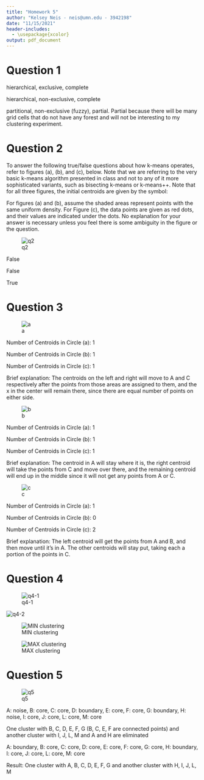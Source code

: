 ```yaml
---
title: "Homework 5"
author: "Kelsey Neis - neis@umn.edu - 3942198"
date: "11/15/2021"
header-includes:
  - \usepackage{xcolor}
output: pdf_document
---
```



# Question 1

\textbf{For each of the described data sets, decide what type of clustering should be used (hierarchical or partitional, exclusive or non-exclusive (overlapping/fuzzy), complete or partial (incomplete)). Briefly explain your reasoning if you feel there may be several possible answers. Note: we are using partitional and hierarchical in the more relaxed use of the terms to mean un-nested or nested, respectively.}

\textbf{a) Grouping of cities based on the various locations, namely county (local region), state or province, and country.}

hierarchical, exclusive, complete

\textbf{b) A supermarket manager wants to group all goods into several categories, each of which has multiple subcategories.}

hierarchical, non-exclusive, complete

\textbf{c) You want to group all locations on Earth as to whether they belong to a tropical rainforest, a deciduous forest, or an evergreen forest. Here, each location corresponds to a grid cell of surface area 1km by 1km, and a location can have more than one variety of forest or may be unforested.}

partitional, non-exclusive (fuzzy), partial. Partial because there will be many grid cells that do not have any forest and will not be interesting to my clustering experiment.

\newpage

# Question 2

To answer the following true/false questions about how k-means operates, refer to figures (a), (b), and (c), below.  Note that we are referring to the very basic k-means algorithm presented in class and not to any of it more sophisticated variants, such as bisecting k-means or k-means++. Note that for all three figures, the initial centroids are given by the symbol:

For figures (a) and (b), assume the shaded areas represent points with the same uniform density. For Figure (c), the data points are given as red dots, and their values are indicated under the dots. No explanation for your answer is necessary unless you feel there is some ambiguity in the figure or the question.

![q2](q2.png)

\textbf{a) True or False: For Figure (a) and the given initial centroid: When the k-means algorithm completes, each shaded circle will have one cluster centroid at its center.}

False

\textbf{b) True or False: For Figure (b) and the given initial centroids: When the k-means algorithms completes, there will be one cluster centroid in the center of each of the two shaded regions, and each of the two final clusters will consist only of points from one of the shaded regions. In other words, none of the two final clusters will have points from both shaded regions.}

False

\textbf{c) True or False: For Figure (c) and the given initial centroids, the final clustering for k-means contains an empty cluster.}

True

\newpage

# Question 3

\textbf{In each of the three sets of figures below, assume that circles A and C contain 100,000 points each, and circle B contains 100 points. The X’s are the centroid initializations for each run of K-means clustering. Assume a uniform distribution of points within each circle. Each circle is the same size, and the distances between the circles are to scale. For each figure, you should tell how many centroids should end up in each circle after convergence of K-means clustering. Your answer should be 0, 1, 2, or 3. You should provide a brief justification for each case.}

\textbf{a)}

![a](q3_a.png)

Number of Centroids in Circle (a): 1

Number of Centroids in Circle (b): 1

Number of Centroids in Circle (c): 1

Brief explanation: The centroids on the left and right will move to A and C respectively after the points from those areas are assigned to them, and the x in the center will remain there, since there are equal number of points on either side.

\textbf{b)}

![b](q3_b.png)

Number of Centroids in Circle (a): 1

Number of Centroids in Circle (b): 1

Number of Centroids in Circle (c): 1

Brief explanation: The centroid in A will stay where it is, the right centroid will take the points from C and move over there, and the remaining centroid will end up in the middle since it will not get any points from A or C.

\newpage

\textbf{c)}

![c](q3_c.png)


Number of Centroids in Circle (a): 1

Number of Centroids in Circle (b): 0

Number of Centroids in Circle (c): 2

Brief explanation: The left centroid will get the points from A and B, and then move until it's in A. The other centroids will stay put, taking each a portion of the points in C.

\newpage

# Question 4

\textbf{Consider a set of 5 points in two-dimensional space, shown in the following table:}

![q4-1](q4-1.png)

\textbf{Assuming Euclidean distance as the distance measure.The pairwise distance matrix between the 5 points has been computed in the below figure for you, where the ijth entry in the matrix corresponds to the distance between point i and point j.x}

![q4-2](q4-2.png)
\textbf{For this question you are allowed to paste an image of your handwritten/plotted dendrogram as part of the solution.}

\textbf{a) Use the single link (MIN) hierarchical clustering technique for clustering these 5 points and show the dendrogram of the clustering.The dendrogram should clearly show the order in which the points are merged.}

![MIN clustering](q4-a.jpg)

\textbf{b) Use the complete link (MAX) hierarchical clustering technique for clustering these 5 points and show the dendrogram of the clustering.The dendrogram should clearly show the order in which the points are merged.}

![MAX clustering](q4-b.jpg)

\newpage

# Question 5

\textbf{Suppose we apply DBSCAN to cluster the following dataset using Euclidean distance.}

![q5](q5.png)

\textbf{A point is a core point if its density (num point within EPS) is >= MinPts. Given that MinPts = 3 and EPS = 1, answer the following questions.}

\textbf{a) Label all points as “core points,” “boundary points,” and “noise.”}

A: noise, B: core, C: core, D: boundary, E: core, F: core, G: boundary, H: noise, I: core, J: core, L: core, M: core

\textbf{b) What is the clustering result?}

One cluster with B, C, D, E, F, G (B, C, E, F are connected points) and another cluster with I, J, L, M and A and H are eliminated

\textbf{c) Repeat the above two questions when EPS = $\sqrt{2}$}

A: boundary, B: core, C: core, D: core, E: core, F: core, G: core, H: boundary, I: core, J: core, L: core, M: core

Result: One cluster with A, B, C, D, E, F, G and another cluster with H, I, J, L, M

\newpage

